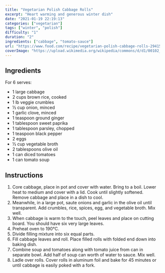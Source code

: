 ```yaml
---
title: "Vegetarian Polish Cabbage Rolls"
excerpt: "Heart warming and generous winter dish"
date: "2021-01-19 22:19:13"
categories: ["vegetarian"]
tags: ["winter", "polish"]
difficulty: "1"
duration: "2"
ingredients: ["cabbage", "tomato-sauce"]
url: "https://www.food.com/recipe/vegetarian-polish-cabbage-rolls-294152"
coverImage: "https://upload.wikimedia.org/wikipedia/commons/d/d1/00102_Kohlroulade_mit_Tomaten-Reis-F%C3%BCllung._Vorkarpatische_K%C3%BCchenspezialit%C3%A4ten%2C_Sanok.jpg"
---
```


## Ingredients

For 6 serves:

- 1 large cabbage
- 2 cups brown rice, cooked
- 1 lb veggie crumbles
- 1⁄2 cup onion, minced
- 1 garlic clove, minced
- 1 teaspoon ground ginger
- 1 tablespoon sweet paprika
- 1 tablespoon parsley, chopped
- 1 teaspoon black pepper
- 2 eggs
- 1⁄2 cup vegetable broth
- 2 tablespoons olive oil
- 1 can diced tomatoes
- 1 can tomato soup

## Instructions

1. Core cabbage, place in pot and cover with water. Bring to a boil. Lower heat to medium and cover with a lid. Cook until slightly softened. Remove cabbage and place in a dish to cool.
2. Meanwhile, in a large pot, saute onions and garlic in the olive oil until transparent. Add crumbles, rice, spices, egg, and vegetable broth. Mix well.
3. When cabbage is warm to the touch, peel leaves and place on cutting board. You should have six very large leaves.
4. Preheat oven to 190°C.
5. Divide filling mixture into six equal parts.
6. Fill cabbage leaves and roll. Place filled rolls with folded end down into baking dish.
7. Combine soup and tomatoes along with tomato juice from can in separate bowl. Add half of soup can worth of water to sauce. Mix well.
8. Ladle over rolls. Cover rolls in aluminum foil and bake for 45 minutes or until cabbage is easily poked with a fork.
